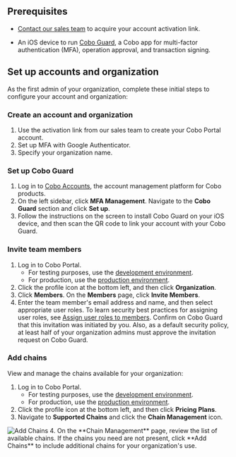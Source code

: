 ## Prerequisites

* [Contact our sales team](https://www.cobo.com/book-demo/?utm_source=product-manual&utm_medium=product&utm_campaign=pricing-plan-intro&utm_content=enterprise-contact-sales) to acquire your account activation link.

* An iOS device to run [Cobo Guard](/en/guard/introduction), a Cobo app for multi-factor authentication (MFA), operation approval, and transaction signing.

## Set up accounts and organization

As the first admin of your organization, complete these initial steps to configure your account and organization:

### Create an account and organization

   1. Use the activation link from our sales team to create your Cobo Portal account.
   2. Set up MFA with Google Authenticator.
   3. Specify your organization name.

### Set up Cobo Guard
   1. Log in to [Cobo Accounts](https://accounts.cobo.com/), the account management platform for Cobo products.
   2. On the left sidebar, click **MFA Management**. Navigate to the **Cobo Guard** section and click **Set up**.
   3. Follow the instructions on the screen to install Cobo Guard on your iOS device, and then scan the QR code to link your account with your Cobo Guard.

### Invite team members
   1. Log in to Cobo Portal.
      * For testing purposes, use the [development environment](https://portal.dev.cobo.com/login).
      * For production, use the [production environment](https://portal.cobo.com/login).
   2. Click the profile icon at the bottom left, and then click **Organization**.
   3. Click **Members**. On the **Members** page, click **Invite Members**.
   4. Enter the team member's email address and name, and then select appropriate user roles. To learn security best practices for assigning user roles, see [Assign user roles to members](/en/portal/organization/assign-roles-to-members).
   <Note>Confirm on Cobo Guard that this invitation was initiated by you. Also, as a default security policy, at least half of your organization admins must approve the invitation request on Cobo Guard.</Note>

### Add chains

View and manage the chains available for your organization:

   1. Log in to Cobo Portal.
      * For testing purposes, use the [development environment](https://portal.dev.cobo.com/login).
      * For production, use the [production environment](https://portal.cobo.com/login).
   2. Click the profile icon at the bottom left, and then click **Pricing Plans**.
   3. Navigate to **Supported Chains** and click the **Chain Management** icon.
   <img src="/en/images/get-started/add-chain.png" className="screenshot_full_screen" alt="Add Chains"/>
   4. On the **Chain Management** page, review the list of available chains. If the chains you need are not present, click **Add Chains** to include additional chains for your organization's use.